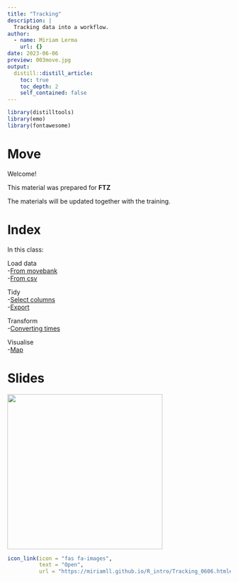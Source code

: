 ```yaml
---
title: "Tracking"
description: |
  Tracking data into a workflow.
author:
  - name: Miriam Lerma
    url: {}
date: 2023-06-06
preview: 003move.jpg
output:
  distill::distill_article:
    toc: true
    toc_depth: 2
    self_contained: false
---
```


```r
library(distilltools)
library(emo)
library(fontawesome)
```

# Move

Welcome!

This material was prepared for **FTZ**

The materials will be updated together with the training.

# Index

In this class:<br>

Load data<br>
-[From movebank](https://miriamll.github.io/R_intro/Tracking_0606.html#3)<br>
-[From csv]()<br>

Tidy<br>
-[Select columns](https://miriamll.github.io/R_intro/Tracking_0606.html#21)<br>
-[Export](https://miriamll.github.io/R_intro/Tracking_0606.html#22)<br>

Transform<br>
-[Converting times](https://miriamll.github.io/R_intro/Tracking_0606.html#20)<br>

Visualise<br>
-[Map](https://miriamll.github.io/R_intro/Tracking_0606.html#23)<br>

# Slides
<html>
<body>
   <left>
      <a href="https://miriamll.github.io/R_intro/Tracking_0606.html#1"><img src="https://github.com/MiriamLL/miriamlerma_/blob/main/_posts/2023-06-06-tracking/003move.jpg?raw=true" style="width:350px"></a>
   </left>
</body>
</html>


```r
icon_link(icon = "fas fa-images",
          text = "Open",
          url = "https://miriamll.github.io/R_intro/Tracking_0606.html#1")
```



<br>



